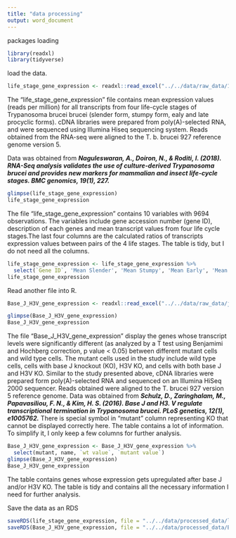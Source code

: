 ---
title: "data processing"
output: word_document
---

packages loading
```{r}
library(readxl)
library(tidyverse)
```
load the data.
```{r}
life_stage_gene_expression <- readxl::read_excel("../../data/raw_data/12864_2018_4600_MOESM2_ESM.xlsx")
```
The "life_stage_gene_expression" file contains mean expression values (reads per million) for all transcripts from four life-cycle stages of Trypanosoma brucei brucei (slender form, stumpy form, ealy and late procyclic forms). cDNA libraries were prepared from poly(A)-selected RNA, and were sequenced using Illumina Hiseq sequencing system. Reads obtained from the RNA-seq were aligned to the T. b. brucei 927 reference genome version 5.

Data was obtained from ***Naguleswaran, A., Doiron, N., & Roditi, I. (2018). RNA-Seq analysis validates the use of culture-derived Trypanosoma brucei and provides new markers for mammalian and insect life-cycle stages. BMC genomics, 19(1), 227.***

```{r}
glimpse(life_stage_gene_expression)
life_stage_gene_expression
```
The file "life_stage_gene_expression" contains 10 variables with 9694 observations. The variables include gene accession number (gene ID), description of each genes and mean transcript values from four life cycle stages.The last four columns are the calculated ratios of transcripts expression values between pairs of the 4 life stages. 
The table is tidy, but I do not need all the columns. 

```{r}
life_stage_gene_expression <- life_stage_gene_expression %>%
  select(`Gene ID`, 'Mean Slender', 'Mean Stumpy', 'Mean Early', 'Mean Late')
life_stage_gene_expression
```


Read another file into R. 
```{r}
Base_J_H3V_gene_expression <- readxl::read_excel("../../data/raw_data/journal.pgen.1005762.s012.XLSX")
```

```{r}
glimpse(Base_J_H3V_gene_expression)
Base_J_H3V_gene_expression
```
The file "Base_J_H3V_gene_expression" display the genes whose transcript levels were significantly different (as analyzed by a T test using Benjamimi and Hochberg correction, p value < 0.05) between different mutant cells and wild type cells. The mutant cells used in the study include wild type cells, cells with base J knockout (KO), H3V KO, and cells with both base J and H3V KO. Similar to the study presented above, cDNA libraries were prepared form poly(A)-selected RNA and sequenced on an Illumina HiSeq 2000 sequencer. Reads obtained were aligned to the T. brucei 927 version 5 reference genome. 
Data was obtained from ***Schulz, D., Zaringhalam, M., Papavasiliou, F. N., & Kim, H. S. (2016). Base J and H3. V regulate transcriptional termination in Trypanosoma brucei. PLoS genetics, 12(1), e1005762.***
There is special symbol in "mutant" column representing KO that cannot be displayed correctly here.
The table contains a lot of information. To simplify it, I only keep a few columns for further analysis. 

```{r}
Base_J_H3V_gene_expression <- Base_J_H3V_gene_expression %>%
  select(mutant, name, `wt value`, `mutant value`)
glimpse(Base_J_H3V_gene_expression)
Base_J_H3V_gene_expression
```
The table contains genes whose expression gets upregulated after base J and/or H3V KO. The table is tidy and contains all the necessary information I need for further analysis. 

Save the data as an RDS
```{r}
saveRDS(life_stage_gene_expression, file = "../../data/processed_data/life_stage_gene_expression.rds")
saveRDS(Base_J_H3V_gene_expression, file = "../../data/processed_data/Base_J_H3V_gene_expression.rds")
```




